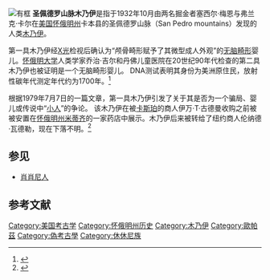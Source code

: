 {{expand|time=2017-02-08T02:46:14+00:00}}
[[File:The_San_Pedro_Mountain_Mummy.jpg|有框]]
'''圣佩德罗山脉木乃伊'''是指于1932年10月由两名掘金者塞西尔·梅恩与弗兰克·卡尔在[[美国|美国]][[怀俄明州|怀俄明州]]卡本县的圣佩德罗山脉（San Pedro mountains）发现的人类[[木乃伊|木乃伊]]。

第一具木乃伊经[[X光|X光]]检视后确认为“颅骨畸形赋予了其微型成人外观”的[[無腦畸形|无脑畸形]]婴儿。[[怀俄明大学|怀俄明大学]]人类学家乔治·吉尔和丹佛儿童医院在20世纪90年代检查的第二具木乃伊也被证明是一个无脑畸形婴儿。 DNA测试表明其身份为美洲原住民，放射性碳年代测定年代约为1700年。<ref>{{Cite book|title=Mountain Spirit: The Sheep Eater Indians of Yellowstone|url=https://archive.org/details/mountainspiritsh0000loen|last=Loendorf|first=Lawrence L.|last2=Nancy Medaris Stone|publisher=University of Utah Press|year=2006|isbn=978-0874808681|page=[https://archive.org/details/mountainspiritsh0000loen/page/189 189]}}</ref>

根据1979年7月7日{{le|卡斯珀明星论坛报|Casper Star-Tribune}}的一篇文章，第一具木乃伊引发了关于其是否为一个骗局、婴儿或传说中“[[小人_(传说生物)|小人]]”的争论。 该木乃伊在被[[卡斯珀_(怀俄明州)|卡斯珀]]的商人伊万·T·古德曼收购之前被被安置在[[怀俄明州|怀俄明州]][[米蒂齐_(怀俄明州)|米蒂齐]]的一家药店中展示。木乃伊后来被转给了纽约商人伦纳德·瓦德勒，现在下落不明。<ref name="ReferenceA">{{Cite news|url=http://trib.com/news/state-and-regional/article_c77f7c03-6169-5f9f-b3a8-4350c70b8966.html|title=Man offers $10,000 for Pedro Mountain Mummy|last=Burke|first=Brendan|date=February 3, 2005|work=Casper Star-Tribune|publisher=trib.com|accessdate=25 January 2011|archive-date=2020-11-08|archive-url=https://web.archive.org/web/20201108032536/https://trib.com/news/state-and-regional/article_c77f7c03-6169-5f9f-b3a8-4350c70b8966.html|dead-url=no}}</ref> 

== 参见 ==
* [[休休尼人|肖肖尼人]]

== 参考文献 ==
{{reflist}}

[[Category:美国考古学|Category:美国考古学]]
[[Category:怀俄明州历史|Category:怀俄明州历史]]
[[Category:木乃伊|Category:木乃伊]]
[[Category:歐帕茲|Category:歐帕茲]]
[[Category:偽考古學|Category:偽考古學]]
[[Category:休休尼族|Category:休休尼族]]